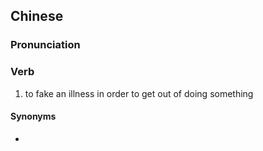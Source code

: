 {{also|托疾}}
==Chinese==
{{zh-forms|s=托疾}}

===Pronunciation===
{{zh-pron
|m=tuōjí
|cat=v
}}

===Verb===
{{zh-verb}}

# {{lb|zh|archaic}} to fake an illness in order to get out of doing something

====Synonyms====
* {{l|zh|託病}}